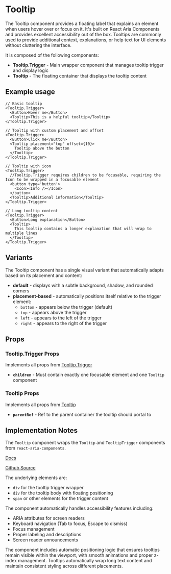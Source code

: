 

<Meta of={TooltipStories} />

# Tooltip
The Tooltip component provides a floating label that explains an element when users hover over or focus on it. It's built on React Aria Components and provides excellent accessibility out of the box. Tooltips are commonly used to provide additional context, explanations, or help text for UI elements without cluttering the interface.

It is composed of the following components:

- **Tooltip.Trigger** - Main wrapper component that manages tooltip trigger and display logic
- **Tooltip** - The floating container that displays the tooltip content

## Example usage
```tsx
// Basic tooltip
<Tooltip.Trigger>
  <Button>Hover me</Button>
  <Tooltip>This is a helpful tooltip</Tooltip>
</Tooltip.Trigger>

// Tooltip with custom placement and offset
<Tooltip.Trigger>
  <Button>Click me</Button>
  <Tooltip placement="top" offset={10}>
    Tooltip above the button
  </Tooltip>
</Tooltip.Trigger>

// Tooltip with icon
<Tooltip.Trigger>
  //Tooltip.Trigger requires children to be focusable, requiring the Icon to be wrapped in a focusable element
  <button type='button'>
    <Icon><Info /></Icon>
  </button>
  <Tooltip>Additional information</Tooltip>
</Tooltip.Trigger>

// Long tooltip content
<Tooltip.Trigger>
  <Button>Long explanation</Button>
  <Tooltip>
    This tooltip contains a longer explanation that will wrap to multiple lines
  </Tooltip>
</Tooltip.Trigger>
```

## Variants

The Tooltip component has a single visual variant that automatically adapts based on its placement and content:
* **default** - displays with a subtle background, shadow, and rounded corners
* **placement-based** - automatically positions itself relative to the trigger element:
  * `bottom` - appears below the trigger (default)
  * `top` - appears above the trigger
  * `left` - appears to the left of the trigger
  * `right` - appears to the right of the trigger

<Canvas of={TooltipStories.Default} />

## Props

### Tooltip.Trigger Props
Implements all props from [Tooltip.Trigger](https://react-spectrum.adobe.com/react-aria/Tooltip.html#tooltiptrigger)
* **`children`** - Must contain exactly one focusable element and one `Tooltip` component

### Tooltip Props
Implements all props from [Tooltip](https://react-spectrum.adobe.com/react-aria/Tooltip.html#tooltip-1)
* **`parentRef`** - Ref to the parent container the tooltip should portal to

## Implementation Notes
The `Tooltip` component wraps the `Tooltip` and `TooltipTrigger` components from `react-aria-components`.

[Docs](https://react-spectrum.adobe.com/react-aria/Tooltip.html)

[Github Source](https://github.com/gohypergiant/standard-toolkit/tree/main/design-toolkit/components/src/components/tooltip)

The underlying elements are:
- `div` for the tooltip trigger wrapper
- `div` for the tooltip body with floating positioning
- `span` or other elements for the trigger content

The component automatically handles accessibility features including:
- ARIA attributes for screen readers
- Keyboard navigation (Tab to focus, Escape to dismiss)
- Focus management
- Proper labeling and descriptions
- Screen reader announcements

The component includes automatic positioning logic that ensures tooltips remain visible within the viewport, with smooth animations and proper z-index management. Tooltips automatically wrap long text content and maintain consistent styling across different placements.
